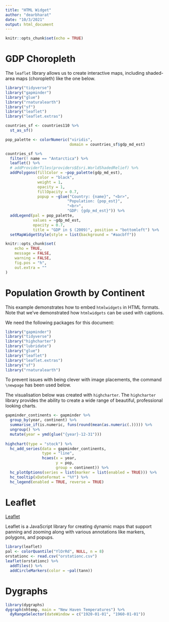 ```yaml
---
title: "HTML Widget"
author: "dearbharat"
date: "10/3/2021"
output: html_document
---
```


```r
knitr::opts_chunk$set(echo = TRUE)
```

# GDP Choropleth

The `leaflet` library allows us to create interactive maps, including shaded-area maps (choropleth) like the one below.

```r
library("tidyverse")
library("gapminder")
library("glue")
library("rnaturalearth")
library("sf")
library("leaflet")
library("leaflet.extras")

countries_sf <- countries110 %>%
  st_as_sf()

pop_palette <- colorNumeric("viridis",
                            domain = countries_sf$gdp_md_est)

countries_sf %>%
  filter(! name == "Antarctica") %>%
  leaflet() %>%
  # addProviderTiles(providers$Esri.WorldShadedRelief) %>%
  addPolygons(fillColor = ~pop_palette(gdp_md_est),
              color = "black",
              weight = 1,
              opacity = 1,
              fillOpacity = 0.7,
              popup = ~glue("Country: {name}", "<br>",
                           "Population: {pop_est}",
                           "<br>",
                           "GDP: {gdp_md_est}")) %>%
  addLegend(pal = pop_palette,
            values = ~gdp_md_est,
            opacity = 0.7,
            title = "GDP in $ (2009)", position = "bottomleft") %>%
  setMapWidgetStyle(style = list(background = "#aacbff"))


```


```r
knitr::opts_chunk$set(
	echo = TRUE,
	message = FALSE,
	warning = FALSE,
	fig.pos = "h",
	out.extra = ""
)
```

# Population Growth by Continent

This example demonstrates how to embed `htmlwidgets` in HTML formats. Note that we've demonstrated how `htmlwidgets` can be used with captions.

We need the following packages for this document:

```r
library("gapminder")
library("tidyverse")
library("highcharter")
library("lubridate")
library("glue")
library("leaflet")
library("leaflet.extras")
library("sf")
library("rnaturalearth")
```

To prevent issues with \LaTeX being clever with image placements, the command `\newpage` has been used below.

\newpage


The visualisation below was created with `highcharter`. The `highcharter` library provides the ability to create a wide range of beautiful, professional looking charts. 

```r
gapminder_continents <- gapminder %>%
  group_by(year, continent) %>%
  summarise_if(is.numeric, funs(round(mean(as.numeric(.))))) %>%
  ungroup() %>%
  mutate(year = ymd(glue("{year}-12-31")))
  
highchart(type = "stock") %>%
  hc_add_series(data = gapminder_continents,
                type = "line",
                hcaes(x = year,
                      y = pop,
                      group = continent)) %>%
  hc_plotOptions(series = list(marker = list(enabled = TRUE))) %>%
  hc_tooltip(xDateFormat = "%Y") %>%
  hc_legend(enabled = TRUE, reverse = TRUE)
```


# Leaflet

[Leaflet](http://rstudio.github.io/leaflet/)

Leaflet is a JavaScript library for creating dynamic maps that support panning and zooming along with various annotations like markers, polygons, and popups.

```r
library(leaflet)
pal <- colorQuantile("YlOrRd", NULL, n = 8)
orstationc <- read.csv("orstationc.csv")
leaflet(orstationc) %>% 
  addTiles() %>%
  addCircleMarkers(color = ~pal(tann))
```

# Dygraphs
```r
library(dygraphs)
dygraph(nhtemp, main = "New Haven Temperatures") %>% 
  dyRangeSelector(dateWindow = c("1920-01-01", "1960-01-01"))
```

